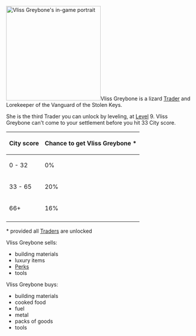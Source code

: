 [[File:Lizard_Portrait.png|255px|thumb|right|Vliss Greybone's in-game portrait]]Vliss Greybone is a lizard [[Trader]] and Lorekeeper of the Vanguard of the Stolen Keys.

She is the third Trader you can unlock by leveling, at [[Level]] 9. Vliss Greybone can't come to your settlement before you hit 33 City score.

{| class="wikitable"
! City score !! Chance to get Vliss Greybone *
|-
| 0 - 32
| 0%
|-
| 33 - 65
| 20%
|-
| 66+
| 16%
|-
|}* provided all [[Traders]] are unlocked

Vliss Greybone sells:
* building materials
* luxury items
* [[Perks]]
* tools

Vliss Greybone buys:
* building materials
* cooked food
* fuel
* metal
* packs of goods
* tools